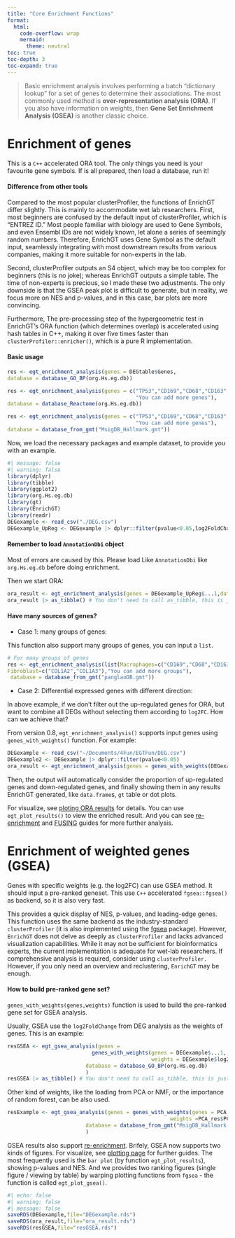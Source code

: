 ```yaml
---
title: "Core Enrichment Functions"
format: 
  html:
    code-overflow: wrap
    mermaid: 
      theme: neutral
toc: true
toc-depth: 3
toc-expand: true
---
```


> Basic enrichment analysis involves performing a batch “dictionary lookup” for a set of genes to determine their associations. The most commonly used method is **over-representation analysis (ORA)**. If you also have information on weights, then **Gene Set Enrichment Analysis (GSEA)** is another classic choice.

# Enrichment of genes

This is a `C++` accelerated ORA tool. The only things you need is your favourite gene symbols. If is all prepared, then load a database, run it!

::: {.callout-note collapse="true"}
#### Difference from other tools

Compared to the most popular clusterProfiler, the functions of EnrichGT differ slightly. This is mainly to accommodate wet lab researchers. First, most beginners are confused by the default input of clusterProfiler, which is “ENTREZ ID.” Most people familiar with biology are used to Gene Symbols, and even Ensembl IDs are not widely known, let alone a series of seemingly random numbers. Therefore, EnrichGT uses Gene Symbol as the default input, seamlessly integrating with most downstream results from various companies, making it more suitable for non-experts in the lab.

Second, clusterProfiler outputs an S4 object, which may be too complex for beginners (this is no joke); whereas EnrichGT outputs a simple table. The time of non-experts is precious, so I made these two adjustments. The only downside is that the GSEA peak plot is difficult to generate, but in reality, we focus more on NES and p-values, and in this case, bar plots are more convincing.

Furthermore, The pre-processing step of the hypergeometric test in EnrichGT’s ORA function (which determines overlap) is accelerated using hash tables in C++, making it over five times faster than `clusterProfiler::enricher()`, which is a pure R implementation.
:::

::: {.callout-note collapse="true"}
#### Basic usage

``` r
res <- egt_enrichment_analysis(genes = DEGtable$Genes,
database = database_GO_BP(org.Hs.eg.db))

res <- egt_enrichment_analysis(genes = c("TP53","CD169","CD68","CD163",
                                         "You can add more genes"),
database = database_Reactome(org.Hs.eg.db))

res <- egt_enrichment_analysis(genes = c("TP53","CD169","CD68","CD163",
                                         "You can add more genes"),
database = database_from_gmt("MsigDB_Hallmark.gmt"))
```
:::

Now, we load the necessary packages and example dataset, to provide you with an example.

```r
#| message: false
#| warning: false
library(dplyr)
library(tibble)
library(ggplot2)
library(org.Hs.eg.db)
library(gt)
library(EnrichGT)
library(readr)
DEGexample <- read_csv("./DEG.csv")
DEGexample_UpReg <- DEGexample |> dplyr::filter(pvalue<0.05,log2FoldChange>0.7)
```

::: callout-important
#### Remember to load `AnnotationDbi` object

Most of errors are caused by this. Please load Like `AnnotationDbi` like `org.Hs.eg.db` before doing enrichment.
:::

Then we start ORA:

```r
ora_result <- egt_enrichment_analysis(genes = DEGexample_UpReg$...1,database = database_GO_BP(org.Hs.eg.db))
ora_result |> as_tibble() # You don't need to call as_tibble, this is just for better printing
```

::: callout-tip
#### Have many sources of genes?

-   Case 1: many groups of genes:

This function also support many groups of genes, you can input a `list`.

``` r
# For many groups of genes
res <- egt_enrichment_analysis(list(Macrophages=c("CD169","CD68","CD163"),
Fibroblast=c("COL1A2","COL1A3"),"You can add more groups"),
 database = database_from_gmt("panglaoDB.gmt"))
```

-   Case 2: Differential expressed genes with different direction:

In above example, if we don't filter out the up-regulated genes for ORA, but want to combine all DEGs without selecting them according to `log2FC`. How can we achieve that?

From version 0.8, `egt_enrichment_analysis()` supports input genes using `genes_with_weights()` function. For example:

``` r
DEGexample <- read_csv("~/Documents/4Fun/EGTFun/DEG.csv")
DEGexample2 <- DEGexample |> dplyr::filter(pvalue<0.05)
ora_result <- egt_enrichment_analysis(genes = genes_with_weights(DEGexample2$...1,DEGexample2$log2FoldChange), database = database_GO_BP(org.Hs.eg.db))
```

Then, the output will automatically consider the proportion of up-regulated genes and down-regulated genes, and finally showing them in any results EnrichGT generated, like `data.frame`s, `gt` table or dot plots.
:::

For visualize, see [ploting ORA results](visualize.qmd) for details. You can use `egt_plot_results()` to view the enriched result. And you can see [re-enrichment](re_enrichment.qmd) and [FUSING](fusing.qmd) guides for more further analysis.

# Enrichment of weighted genes (GSEA)

Genes with specific weights (e.g. the log2FC) can use GSEA method. It should input a pre-ranked geneset. This use `C++` accelerated `fgsea::fgsea()` as backend, so it is also very fast.

This provides a quick display of NES, p-values, and leading-edge genes. This function uses the same backend as the industry-standard `clusterProfiler` (it is also implemented using the [fgsea](https://github.com/ctlab/fgsea) package). However, `EnrichGT` does not delve as deeply as `clusterProfiler` and lacks advanced visualization capabilities. While it may not be sufficient for bioinformatics experts, the current implementation is adequate for wet-lab researchers. If comprehensive analysis is required, consider using `clusterProfiler.` However, if you only need an overview and reclustering, `EnrichGT` may be enough.

::: callout-note
#### How to build pre-ranked gene set?

`genes_with_weights(genes,weights)` function is used to build the pre-ranked gene set for GSEA analysis.
:::

Usually, GSEA use the `log2FoldChange` from DEG analysis as the weights of genes. This is an example:

```r
resGSEA <- egt_gsea_analysis(genes = 
                           genes_with_weights(genes = DEGexample$...1, 
                                              weights = DEGexample$log2FoldChange),
                         database = database_GO_BP(org.Hs.eg.db)
                         )
resGSEA |> as_tibble() # You don't need to call as_tibble, this is just for better printing
```

Other kind of weights, like the loading from PCA or NMF, or the importance of random forest, can be also used.

``` r
resExample <- egt_gsea_analysis(genes = genes_with_weights(genes = PCA_res$genes,
                                                    weights =PCA_res$PC1_loading),
                         database = database_from_gmt("MsigDB_Hallmark.gmt")
                         )
```

GSEA results also support [re-enrichment](re_enrichment.qmd). Brifely, GSEA now supports two kinds of figures. For visualize, see [plotting page](visualize.qmd) for further guides. The most frequently used is the `bar plot` (by function `egt_plot_results`), showing p-values and NES. And we provides two ranking figures (single figure / viewing by table) by warping plotting functions from `fgsea` - the function is called `egt_plot_gsea()`. 

```r
#| echo: false
#| warning: false
#| message: false
saveRDS(DEGexample,file="DEGexample.rds")
saveRDS(ora_result,file="ora_result.rds")
saveRDS(resGSEA,file="resGSEA.rds")
```